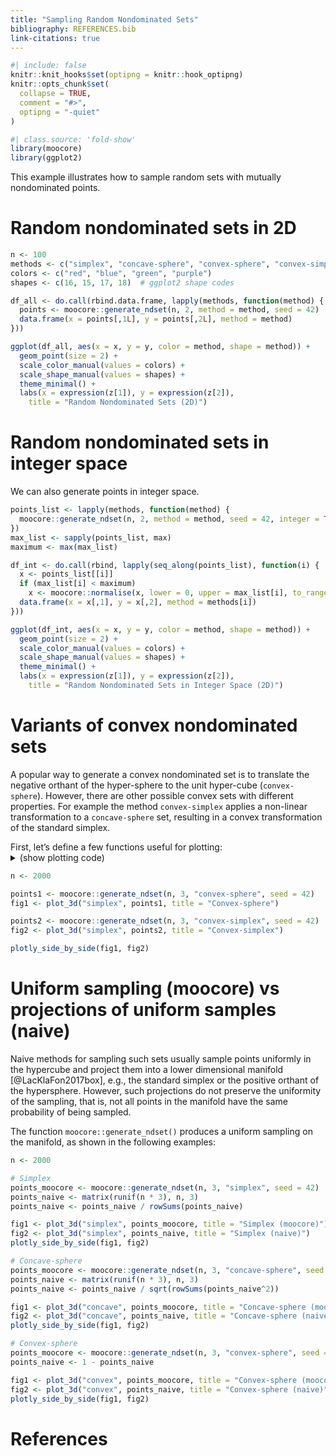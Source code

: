 ```yaml
---
title: "Sampling Random Nondominated Sets"
bibliography: REFERENCES.bib
link-citations: true
---
```


<style>
    img {
        border: 0;
        padding: 0;
        margin: 0;
    }
</style>

```r
#| include: false
knitr::knit_hooks$set(optipng = knitr::hook_optipng)
knitr::opts_chunk$set(
  collapse = TRUE,
  comment = "#>",
  optipng = "-quiet"
)
```

```r
#| class.source: 'fold-show'
library(moocore)
library(ggplot2)
```

This example illustrates how to sample random sets with
mutually nondominated points.


# Random nondominated sets in 2D

```r
n <- 100
methods <- c("simplex", "concave-sphere", "convex-sphere", "convex-simplex")
colors <- c("red", "blue", "green", "purple")
shapes <- c(16, 15, 17, 18)  # ggplot2 shape codes

df_all <- do.call(rbind.data.frame, lapply(methods, function(method) {
  points <- moocore::generate_ndset(n, 2, method = method, seed = 42)
  data.frame(x = points[,1L], y = points[,2L], method = method)
}))

ggplot(df_all, aes(x = x, y = y, color = method, shape = method)) +
  geom_point(size = 2) +
  scale_color_manual(values = colors) +
  scale_shape_manual(values = shapes) +
  theme_minimal() +
  labs(x = expression(z[1]), y = expression(z[2]),
    title = "Random Nondominated Sets (2D)")
```

# Random nondominated sets in integer space

We can also generate points in integer space.

```r
points_list <- lapply(methods, function(method) {
  moocore::generate_ndset(n, 2, method = method, seed = 42, integer = TRUE)
})
max_list <- sapply(points_list, max)
maximum <- max(max_list)

df_int <- do.call(rbind, lapply(seq_along(points_list), function(i) {
  x <- points_list[[i]]
  if (max_list[i] < maximum)
    x <- moocore::normalise(x, lower = 0, upper = max_list[i], to_range = c(0, maximum))
  data.frame(x = x[,1], y = x[,2], method = methods[i])
}))

ggplot(df_int, aes(x = x, y = y, color = method, shape = method)) +
  geom_point(size = 2) +
  scale_color_manual(values = colors) +
  scale_shape_manual(values = shapes) +
  theme_minimal() +
  labs(x = expression(z[1]), y = expression(z[2]),
    title = "Random Nondominated Sets in Integer Space (2D)")
```

# Variants of convex nondominated sets

A popular way to generate a convex nondominated set is to translate the
negative orthant of the hyper-sphere to the unit hyper-cube
(`convex-sphere`).  However, there are other possible convex sets with
different properties. For example the method `convex-simplex` applies a
non-linear transformation to a `concave-sphere` set, resulting in a convex
transformation of the standard simplex.

First, let's define a few functions useful for plotting:
<details><summary>(show plotting code)</summary>
```r
#| class.source: 'fold-hide'
library(moocore)
library(htmltools)
library(plotly, warn.conflicts = FALSE)

plot_3d <- function(what, x, title) {
  p <- plot_ly()

  if (what == "simplex") {
    # 2-simplex mesh
    x_s <- diag(3)
    p <- p %>% add_trace(
      type = "mesh3d",
      x = x_s[, 1L],
      y = x_s[, 2L],
      z = x_s[, 3L],
      i = 0, j = 1, k = 2,
      color = "cyan",
      opacity = 0.2,
      flatshading = TRUE,
      name = "Simplex"
    )
  } else if (what %in% c("concave", "convex")) {
    n_grid <- 50
    phi <- seq(0, pi/2, length.out = n_grid)
    theta <- seq(0, pi/2, length.out = n_grid)
    grid <- expand.grid(phi = phi, theta = theta)

    x_s <- matrix(sin(grid$phi) * cos(grid$theta), nrow = n_grid)
    y_s <- matrix(sin(grid$phi) * sin(grid$theta), nrow = n_grid)
    z_s <- matrix(cos(grid$phi), nrow = n_grid)

    if (what == "convex") {
      x_s <- 1 - x_s
      y_s <- 1 - y_s
      z_s <- 1 - z_s
    }

    p <- p %>% add_surface(
      x = x_s,
      y = y_s,
      z = z_s,
      colorscale = list(c(0, "cyan"), c(1, "cyan")),
      opacity = 0.2,
      showscale = FALSE
    )
  }

  # Add scatter points
  p <- p %>% add_trace(
    type = "scatter3d",
    mode = "markers",
    x = x[, 1L],
    y = x[, 2L],
    z = x[, 3L],
    marker = list(size = 2, color = "blue")
  )

  # Layout
  p %>% layout(
    title = title,
    scene = list(
      xaxis = list(title = "Z1", range = c(0,1)),
      yaxis = list(title = "Z2", range = c(0,1)),
      zaxis = list(title = "Z3", range = c(0,1)),
      camera = list(eye = list(x = 1.2, y = 1.2, z = 0.8))
    ),
    margin = list(l = 0, r = 0, b = 0, t = 40),
    showlegend = FALSE
  )
}

plotly_side_by_side <- function(fig1, fig2, height="500px") {
  browsable(
    tags$div(style="display:flex; justify-content: space-between;",
      tags$div(style=sprintf("width:49%%; height:%s;", height),
        plotly::as_widget(fig1)),
      tags$div(style=sprintf("width:49%%; height:%s;", height),
        plotly::as_widget(fig2))))
}
```
</details>

```r
n <- 2000

points1 <- moocore::generate_ndset(n, 3, "convex-sphere", seed = 42)
fig1 <- plot_3d("simplex", points1, title = "Convex-sphere")

points2 <- moocore::generate_ndset(n, 3, "convex-simplex", seed = 42)
fig2 <- plot_3d("simplex", points2, title = "Convex-simplex")

plotly_side_by_side(fig1, fig2)
```

# Uniform sampling (moocore) vs projections of uniform samples (naive)

Naive methods for sampling such sets usually sample points uniformly in the
hypercube and project them into a lower dimensional manifold
[@LacKlaFon2017box], e.g., the standard simplex or the positive orthant
of the hypersphere.  However, such projections do not preserve the uniformity
of the sampling, that is, not all points in the manifold have the same
probability of being sampled.

The function `moocore::generate_ndset()` produces a uniform sampling
on the manifold, as shown in the following examples:

```r
n <- 2000

# Simplex
points_moocore <- moocore::generate_ndset(n, 3, "simplex", seed = 42)
points_naive <- matrix(runif(n * 3), n, 3)
points_naive <- points_naive / rowSums(points_naive)

fig1 <- plot_3d("simplex", points_moocore, title = "Simplex (moocore)")
fig2 <- plot_3d("simplex", points_naive, title = "Simplex (naive)")
plotly_side_by_side(fig1, fig2)
```

```r
# Concave-sphere
points_moocore <- moocore::generate_ndset(n, 3, "concave-sphere", seed = 42)
points_naive <- matrix(runif(n * 3), n, 3)
points_naive <- points_naive / sqrt(rowSums(points_naive^2))

fig1 <- plot_3d("concave", points_moocore, title = "Concave-sphere (moocore)")
fig2 <- plot_3d("concave", points_naive, title = "Concave-sphere (naive)")
plotly_side_by_side(fig1, fig2)
```


```r
# Convex-sphere
points_moocore <- moocore::generate_ndset(n, 3, "convex-sphere", seed = 42)
points_naive <- 1 - points_naive

fig1 <- plot_3d("convex", points_moocore, title = "Convex-sphere (moocore)")
fig2 <- plot_3d("convex", points_naive, title = "Convex-sphere (naive)")
plotly_side_by_side(fig1, fig2)
```

# References
